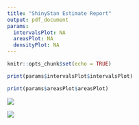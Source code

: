 ```yaml
---
title: "ShinyStan Estimate Report"
output: pdf_document
params:
  intervalsPlot: NA
  areasPlot: NA
  densityPlot: NA
---
```


```r
knitr::opts_chunk$set(echo = TRUE)
```

```r
print(params$intervalsPlot$intervalsPlot)
```

```r
print(params$areasPlot$areasPlot)
```



![](./wide_ensemble.png)

![](./stan_logo.png)



